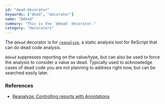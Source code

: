 ```yaml
---
id: "dead-decorator"
keywords: ["dead", "decorator"]
name: "@dead"
summary: "This is the `@dead` decorator."
category: "decorators"
---
```


The `@dead` decorator is for [`reanalyze`](https://github.com/rescript-association/reanalyze), a static analysis tool for ReScript that can do dead code analysis.

`@dead` suppresses reporting on the value/type, but can also be used to force the analysis to consider a value as dead. Typically used to acknowledge cases of dead code you are not planning to address right now, but can be searched easily later.

### References

- [Reanalyze: Controlling reports with Annotations](https://github.com/rescript-association/reanalyze#dce-controlling-reports-with-annotations)
